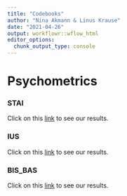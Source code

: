 ```yaml
---
title: "Codebooks"
author: "Nina Akmann & Linus Krause"
date: "2021-04-26"
output: workflowr::wflow_html
editor_options:
  chunk_output_type: console
---
```

# Psychometrics 
### STAI
Click on this [link](Codebook_STAI.html) to see our results.

### IUS
Click on this [link](Codebook_IUS.html) to see our results.

### BIS_BAS
Click on this [link](Codebook_BIS_BAS.html) to see our results.
